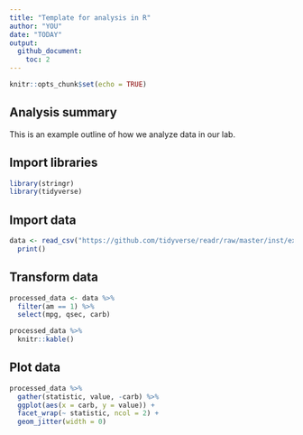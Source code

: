 ```yaml
---
title: "Template for analysis in R"
author: "YOU"
date: "TODAY"
output: 
  github_document:
    toc: 2
---
```


```r
knitr::opts_chunk$set(echo = TRUE)
```

## Analysis summary

This is an example outline of how we analyze data in our lab.


## Import libraries

```r
library(stringr)
library(tidyverse)
```

## Import data

```r
data <- read_csv("https://github.com/tidyverse/readr/raw/master/inst/extdata/mtcars.csv") %>% 
  print()
```


## Transform data

```r
processed_data <- data %>% 
  filter(am == 1) %>%
  select(mpg, qsec, carb)

processed_data %>% 
  knitr::kable()
```


## Plot data

```r
processed_data %>% 
  gather(statistic, value, -carb) %>% 
  ggplot(aes(x = carb, y = value)) +
  facet_wrap(~ statistic, ncol = 2) +
  geom_jitter(width = 0)
```

